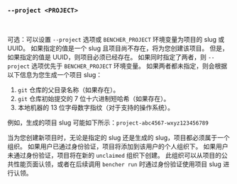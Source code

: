 ### `--project <PROJECT>`

<br />

可选：可以设置 `--project` 选项或 `BENCHER_PROJECT` 环境变量为项目的 slug 或 UUID。
如果指定的值是一个 slug 且项目尚不存在，将为您创建该项目。
但是，如果指定的值是 UUID，则项目必须已经存在。
如果同时指定了两者，则 `--project` 选项优先于 `BENCHER_PROJECT` 环境变量。
如果两者都未指定，则会根据以下信息为您生成一个项目 slug：

1. `git` 仓库的父目录名称（如果存在）。
2. `git` 仓库初始提交的 7 位十六进制短哈希（如果存在）。
3. 本地机器的 13 位字母数字指纹（对于支持的操作系统）。

例如，生成的项目 slug 可能如下所示：`project-abc4567-wxyz123456789`

当为您创建新项目时，无论是指定的 slug 还是生成的 slug，项目都必须属于一个组织。
如果用户已通过身份验证，项目将添加到该用户的个人组织下。
如果用户未通过身份验证，项目将在新的 `unclaimed` 组织下创建。
此组织可以从项目的公共性能页面认领，或者在后续调用 `bencher run` 时通过身份验证使用项目 slug 进行认领。
